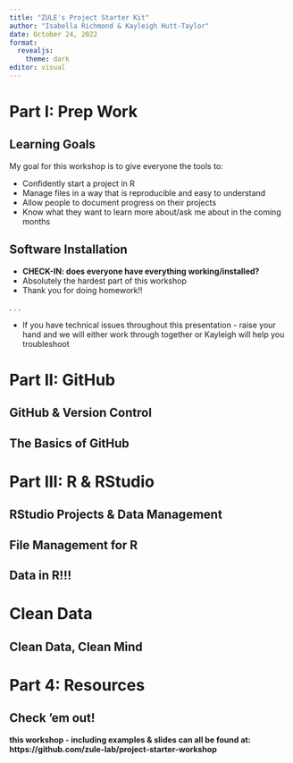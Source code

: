 ```yaml
---
title: "ZULE's Project Starter Kit"
author: "Isabella Richmond & Kayleigh Hutt-Taylor"
date: October 24, 2022
format: 
  revealjs:
    theme: dark
editor: visual
---
```


# Part I: Prep Work
## Learning Goals

My goal for this workshop is to give everyone the tools to:

- Confidently start a project in R 
- Manage files in a way that is reproducible and easy to understand
- Allow people to document progress on their projects
- Know what they want to learn more about/ask me about in the coming months

## Software Installation

- **CHECK-IN: does everyone have everything working/installed?**
- Absolutely the hardest part of this workshop 
- Thank you for doing homework!!

. . .


- If you have technical issues throughout this presentation - raise your hand and we will either work through together or Kayleigh will help you troubleshoot


# Part II: GitHub
## GitHub & Version Control


## The Basics of GitHub


# Part III: R & RStudio

## RStudio Projects & Data Management


## File Management for R 


## Data in R!!!

# Clean Data
## Clean Data, Clean Mind

# Part 4: Resources
## Check 'em out! 
**this workshop - including examples & slides can all be found at: https://github.com/zule-lab/project-starter-workshop**
